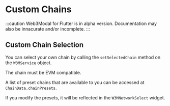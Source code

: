 # Custom Chains

:::caution
Web3Modal for Flutter is in alpha version. Documentation may also be innacurate and/or incomplete.
:::

## Custom Chain Selection

You can select your own chain by calling the `setSelectedChain` method on the `W3MService` object.

The chain must be EVM compatible.

A list of preset chains that are available to you can be accessed at `ChainData.chainPresets`.

If you modify the presets, it will be reflected in the `W3MNetworkSelect` widget.